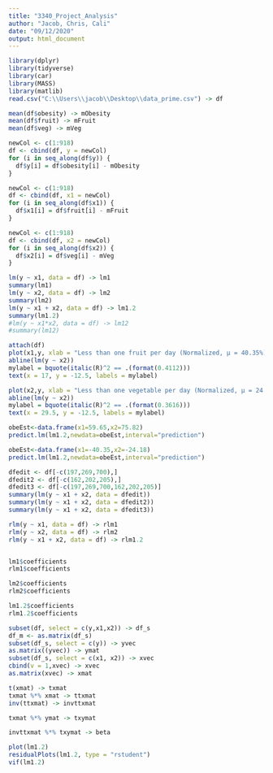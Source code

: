 ---
title: "3340_Project_Analysis"
author: "Jacob, Chris, Cali"
date: "09/12/2020"
output: html_document
---

```{r setup, include=FALSE}
library(dplyr)
library(tidyverse)
library(car)
library(MASS)
library(matlib)
read.csv("C:\\Users\\jacob\\Desktop\\data_prime.csv") -> df
```


```{r, message=FALSE}
mean(df$obesity) -> mObesity
mean(df$fruit) -> mFruit
mean(df$veg) -> mVeg

newCol <- c(1:918) 
df <- cbind(df, y = newCol)
for (i in seq_along(df$y)) {
  df$y[i] = df$obesity[i] - mObesity
}

newCol <- c(1:918) 
df <- cbind(df, x1 = newCol)
for (i in seq_along(df$x1)) {
  df$x1[i] = df$fruit[i] - mFruit
}

newCol <- c(1:918) 
df <- cbind(df, x2 = newCol)
for (i in seq_along(df$x2)) {
  df$x2[i] = df$veg[i] - mVeg
}
```

```{r}
lm(y ~ x1, data = df) -> lm1
summary(lm1)
lm(y ~ x2, data = df) -> lm2
summary(lm2)
lm(y ~ x1 + x2, data = df) -> lm1.2
summary(lm1.2)
#lm(y ~ x1*x2, data = df) -> lm12
#summary(lm12)
```

```{r, message=FALSE}
attach(df)
plot(x1,y, xlab = "Less than one fruit per day (Normalized, μ = 40.35%)", ylab = "Rate of obesity (Normalized, μ = 30.08%)")
abline(lm(y ~ x2))
mylabel = bquote(italic(R)^2 == .(format(0.4112)))
text(x = 17, y = -12.5, labels = mylabel)
```

```{r, message=FALSE}
plot(x2,y, xlab = "Less than one vegetable per day (Normalized, μ = 24.18%)", ylab = "Rate of obesity (Normalized, μ = 30.08%)")
abline(lm(y ~ x2))
mylabel = bquote(italic(R)^2 == .(format(0.3616)))
text(x = 29.5, y = -12.5, labels = mylabel)
```

```{r}
obeEst<-data.frame(x1=59.65,x2=75.82)
predict.lm(lm1.2,newdata=obeEst,interval="prediction")

obeEst<-data.frame(x1=-40.35,x2=-24.18)
predict.lm(lm1.2,newdata=obeEst,interval="prediction")
```

```{r}
dfedit <- df[-c(197,269,700),]
dfedit2 <- df[-c(162,202,205),]
dfedit3 <- df[-c(197,269,700,162,202,205)]
summary(lm(y ~ x1 + x2, data = dfedit))
summary(lm(y ~ x1 + x2, data = dfedit2))
summary(lm(y ~ x1 + x2, data = dfedit3))
```

```{r}
rlm(y ~ x1, data = df) -> rlm1
rlm(y ~ x2, data = df) -> rlm2
rlm(y ~ x1 + x2, data = df) -> rlm1.2


lm1$coefficients
rlm1$coefficients

lm2$coefficients
rlm2$coefficients

lm1.2$coefficients
rlm1.2$coefficients
```

```{r}
subset(df, select = c(y,x1,x2)) -> df_s
df_m <- as.matrix(df_s)
subset(df_s, select = c(y)) -> yvec
as.matrix((yvec)) -> ymat
subset(df_s, select = c(x1, x2)) -> xvec
cbind(v = 1,xvec) -> xvec
as.matrix(xvec) -> xmat

t(xmat) -> txmat
txmat %*% xmat -> ttxmat
inv(ttxmat) -> invttxmat

txmat %*% ymat -> txymat

invttxmat %*% txymat -> beta
```

```{r fig.height=5,fig.width=8}
plot(lm1.2)
residualPlots(lm1.2, type = "rstudent")
vif(lm1.2)
```
